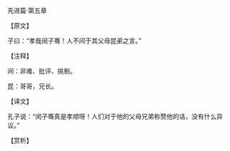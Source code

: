 

先进篇·第五章

【原文】

子曰：“孝哉闵子骞！人不间于其父母昆弟之言。”

【注释】

间：非难、批评、挑剔。

昆：哥哥，兄长。

【译文】

孔子说：“闵子骞真是孝顺呀！人们对于他的父母兄弟称赞他的话，没有什么异议。”

【赏析】

